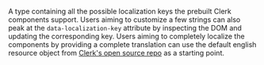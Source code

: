 A type containing all the possible localization keys the prebuilt Clerk components support.
Users aiming to customize a few strings can also peak at the `data-localization-key` attribute by inspecting
the DOM and updating the corresponding key.
Users aiming to completely localize the components by providing a complete translation can use
the default english resource object from [Clerk's open source repo](https://github.com/clerk/javascript)
as a starting point.
